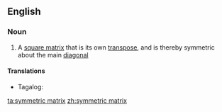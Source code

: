 ==English==

===Noun===
{{wikipedia}}
{{en-noun|head=[[symmetric]] [[matrix]]|symmetric matrices}}

# {{lb|en|mathematics}} A [[square matrix]] that is its own [[transpose]], and is thereby symmetric about the main [[diagonal]]

====Translations====
{{trans-top-also|a square matrix that is its own transpose, and is thereby symmetric about the main diagonal}}
* Tagalog: {{t|tl|parianyuing baskagan}}
{{trans-mid}}
{{trans-bottom}}

[[ta:symmetric matrix]]
[[zh:symmetric matrix]]